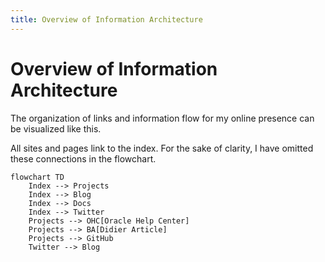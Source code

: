 ```yaml
---
title: Overview of Information Architecture
---
```



# Overview of Information Architecture

The organization of links and information flow for my online presence can be visualized like this.

<Callout>
All sites and pages link to the index. For the sake of clarity, I have omitted these connections in the flowchart.
</Callout>


```mermaid
flowchart TD
    Index --> Projects
    Index --> Blog
    Index --> Docs
    Index --> Twitter
    Projects --> OHC[Oracle Help Center]
    Projects --> BA[Didier Article]
    Projects --> GitHub
    Twitter --> Blog
```